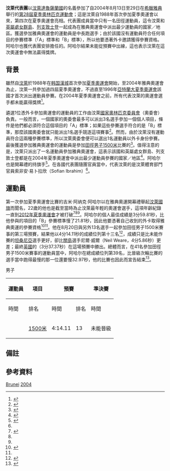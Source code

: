 {{NoteTA
|1=zh-hans:韩国; zh-hant:南韓;
|2=zh-hans:迈克尔; zh-hant:米高; zh-tw:麥可;
}}
{{Infobox Country Olympics
|NOC=BRU
|games=2004年夏季
|competitors='''1'''
|sports=1
|flagbearer={{en-link|吉米·阿纳克·阿哈尔|Jimmy Anak Ahar}}
}}

'''汶萊代表團'''以[[汶萊達魯薩蘭國|汶萊達魯薩蘭國]]的名義參加了自2004年8月13日至29日在[[希臘|希臘]][[雅典|雅典]]舉行的[[2004年夏季奧林匹克運動會|第28屆夏季奧林匹克運動會]]；這是汶萊自1988年首次參加夏季奧運會以來，第四次在夏季奧運會亮相。代表團成員當中只有一名田徑運動員，這令汶萊和[[英屬處女群島|英屬處女群島]]、[[列支敦士登|列支敦士登]]一起成為在雅典奧運會中派出最少運動員的國家／地區。獲選參加雅典奧運會的運動員是中長跑選手{{en-link|吉米·阿纳克·阿哈尔|Jimmy Anak Ahar}}；由於該國沒有運動員符合任何項目的參賽標準（「A」標準和「B」標準），所以他要憑著外卡邀請獲得參賽資格。阿哈尔也獲代表團安排擔任{{en-link|2004年夏季奧林匹克運動會開幕禮|2004 Summer Olympics opening ceremony|開幕禮}}的{{en-link|2004年夏季奧林匹克運動會開幕禮旗手|2004 Summer Olympics national flag bearers|旗手}}。阿哈尔結果未能從預賽中出線，這也表示汶萊在這次奧運會中無法贏得獎牌。

== 背景 ==
雖然自[[汶萊|汶萊]]於1988年在[[大韓民國|韩国]][[首爾|漢城]]首次參加[[1988年夏季奧林匹克運動會|夏季奧運會]]開始，至2004年雅典奧運會為止，汶萊一共參加過四屆夏季奧運會，不過直至1996年[[亞特蘭大|亞特蘭大]][[1996年夏季奧林匹克運動會|夏季奧運會]]該國才首次派出運動員參賽。在2004年夏季奧運會之前，所有代表汶萊的奧運會選手都未能贏得獎牌<ref name="Sports Reference - Countries - Brunei">{{cite web | url=http://www.sports-reference.com/olympics/countries/BRU/ | title=Brunei | publisher=Sports Reference | accessdate=2016-07-02 | archive-url=https://web.archive.org/web/20160624115716/http://www.sports-reference.com/olympics/countries/BRU/ | archive-date=2016-06-24 | dead-url=yes }}</ref>。 

遴選1位憑外卡參加奧運會的運動員的工作由汶萊[[國家奧林匹克委員會|國家奧林匹克委員會]]（奧委會）負責。一般而言，一個國家的奧委會最多可以派出3名選手參加一個個人項目，條件是他們都必須符合這個項目的「A」標準；如果這些參賽選手符合的是「B」標準，那麼該國奧委會就只能派出1名選手競逐這項賽事<ref name="Entry Standards">{{cite web | url=http://www.iaaf.org/news/news/olympic-games-athens | title=IAAF Games of the XXX Olympiad – Athens 2004 Entry Standards | publisher=[[IAAF|IAAF]] | accessdate=2016-07-02 | archive-date=2019-03-27 | archive-url=https://web.archive.org/web/20190327102532/https://www.iaaf.org/news/news/olympic-games-athens | dead-url=no }}</ref>。然而，由於汶萊沒有運動員符合這兩種參賽標準，所以汶萊奧委會便可以選出1名運動員以外卡身份參賽。最後獲選參加雅典奧運會的運動員是參加[[2004年夏季奧林匹克運動會田徑比賽#男子1500米|田徑男子1500米]]比賽的{{en-link|吉米·阿纳克·阿哈尔|Jimmy Anak Ahar}}<ref name="Sports Reference - Countries - Brunei - 2004">{{cite web | url=http://www.sports-reference.com/olympics/countries/BRU/summer/2004/ | title=Brunei at the 2004 Athina Summer Games | publisher=Sports Reference | accessdate=2016-07-02 | archive-url=https://web.archive.org/web/20160304074013/http://www.sports-reference.com/olympics/countries/BRU/summer/2004/ | archive-date=2016-03-04 | dead-url=yes }}</ref>。值得注意的是，汶萊只派出了一名運動員參加雅典奧運會，這表示該國和英屬處女群島、列支敦士登都是在2004年夏季奧運會中派出最少運動員參賽的國家／地區<ref name="Naplesnews">{{cite news |access-date=2016-07-02 |archive-date=2011-08-05 |archive-url=https://web.archive.org/web/20110805223908/http://www.naplesnews.com/news/2004/aug/26/ndn_olympics__one_is_the_lonliest_number_for_this_/ |url=http://www.naplesnews.com/news/2004/aug/26/ndn_olympics__one_is_the_lonliest_number_for_this_/ |title=Olympics: One is the lonliest number for this trio |publisher=Naples Daily News |date=2004-08-26 |last=Tomasson |first=Chris |deadurl=yes }}</ref>。阿哈尔也是開幕禮的持旗手<ref name="Flag Bearers">{{cite web | url=http://www.olympic.org/content/news/media-resources/manual-news/1999-2009/2004/08/13/flag-bearers-for-the-opening-ceremony/ | title=2004 Athens: Flag Bearers for the opening ceremony | publisher=[[國際奧林匹克委員會|International Olympic Committee]] | date=2004-08-13 | accessdate=2016-07-02 | archiveurl=https://web.archive.org/web/20140829125552/http://www.olympic.org/content/news/media-resources/manual-news/1999-2009/2004/08/13/flag-bearers-for-the-opening-ceremony/ | archivedate=2014-08-29 | dead-url=no }}</ref>。在各國代表團隨團官員當中，代表汶萊的是汶萊體育部門官員索非安·易卜拉欣（Sofian Ibrahim）<ref name="Naplesnews" />。

== 運動員 ==
{{main|2004年夏季奧林匹克運動會田徑比賽}}

第一次參加夏季奧運會比賽的吉米·阿纳克·阿哈尔以在雅典奧運開幕禮舉起[[汶萊國旗|汶萊國旗]]而聞名，22歲的他也是截至當時為止汶萊最年輕的奧運會選手，這項年齡紀錄一直到[[2012年夏季奧林匹克運動會|2012年夏季奧運會]]才被{{en-link|林志瑋|Anderson Chee Wei Lim}}打破<ref>{{cite web | url=http://www.sports-reference.com/olympics/athletes/an/jimmy-anak-ahar-1.html | title=Jimmy Anak Ahar | publisher=Sports Reference | accessdate=2016-07-02 | archive-date=2008-12-09 | archive-url=https://web.archive.org/web/20081209024646/http://www.sports-reference.com/olympics/athletes/an/jimmy-anak-ahar-1.html | dead-url=yes }}</ref><ref name="Flag Bearers" /><ref name="Sports Reference - Countries - Brunei" />。阿哈尔的個人最佳成績是3分59.81秒，比他參與的項目的「B」參賽標準慢了21.81秒，因此他要憑著自己收到的外卡取得雅典奧運的參賽資格<ref name="IAAF - Athletes - Brunei - Jimmy Anak Ahar - Progression">{{cite web | url=http://www.iaaf.org/athletes/brunei/jimmy-anak-ahar-177680 | title=IAAF - Athletes - Brunei - Jimmy Anak Ahar - Progression | publisher=[[IAAF|IAAF]] | accessdate=2016-07-02 | archive-date=2019-01-15 | archive-url=https://web.archive.org/web/20190115095452/https://www.iaaf.org/athletes/brunei/jimmy-anak-ahar-177680 | dead-url=no }}</ref><ref name="Entry Standards" />。他在8月20日與另外13名選手一起參加田徑男子1500米賽事的第三場預賽，結果他以4分14.11秒的成績位列第十三名<ref name="IAAF – Results – Olympic Games – 2004 – Men – 1500 meters – Heats – Results">{{cite web | url=http://www.iaaf.org/results/olympic-games/2004/28th-olympic-games-3201/men/1500-metres/heats/result | title=IAAF – Results – Olympic Games – 2004 – Men – 1500 meters – Heats – Results | publisher=IAAF | accessdate=2016-07-02 | archive-date=2016-01-31 | archive-url=https://web.archive.org/web/20160131142923/http://www.iaaf.org/results/olympic-games/2004/28th-olympic-games-3201/men/1500-metres/heats/result | dead-url=no }}</ref>，成績只是比未能作賽的[[坦桑尼亞|坦桑尼亞]]選手{{en-link|桑姆威爾·姆維拉|Samwel Mwera}}更好，卻比[[關島|關島]]選手尼爾·威爾（Neil Weare，4分5.86秒）更差；最終[[英國|英國]]的{{en-link|米高·伊斯特|Michael East (athlete)}}（3分37.37秒）在這場預賽中勝出。總體而言，在41名參加田徑男子1500米賽事的運動員當中，阿哈尔在總成績位列第39名{{efn|該賽事有兩名選手未能作賽，包括桑姆威爾·姆維拉和蘇丹選手彼得·羅科·阿沙克（Peter Roko Ashak）<ref name="IAAF – Results – Olympic Games – 2004 – Men – 1500 meters – Heats – Results" />。|name=DQ/DNS}}，比晉級次輪比賽的選手當中跑得最慢的那一位還要慢32.97秒，他的比賽也因此而宣告結束<ref name="IAAF – Results – Olympic Games – 2004 – Men – 1500 meters – Heats – Summary">{{cite web | url=http://www.iaaf.org/results/olympic-games/2004/28th-olympic-games-3201/men/1500-metres/heats/summary | title=IAAF – Results – Olympic Games – 2004 – Men – 1500 meters – Heats – Summary | publisher=IAAF | accessdate=2016-07-02 | archive-date=2016-01-31 | archive-url=https://web.archive.org/web/20160131142934/http://www.iaaf.org/results/olympic-games/2004/28th-olympic-games-3201/men/1500-metres/heats/summary | dead-url=no }}</ref>。

;男子
{|class=wikitable style="font-size:90%"
|-
!rowspan="2"|運動員
!rowspan="2"|項目
!colspan="2"|預賽
!colspan="2"|準決賽
!colspan="2"|決賽
|- style="font-size:95%"
!時間
!排名
!時間
!排名
!時間
!排名
|-align=center
|align=left|{{en-link|吉米·阿纳克·阿哈尔|Jimmy Anak Ahar}}
|align=left|[[2004年夏季奧林匹克運動會田徑比賽#男子1500米|1500米]]
|4:14.11
|13
|colspan=4|未能晉級
|}

== 備註 ==
{{notelist}}

== 參考資料 ==
{{portal box|奧運會|東南亞}}
{{reflist|2}}

{{NOCin2004SummerOlympics}}

[[Category:2004年夏季奧林匹克運動會代表團|Brunei]]
[[Category:奧林匹克運動會汶萊代表團|2004]]
